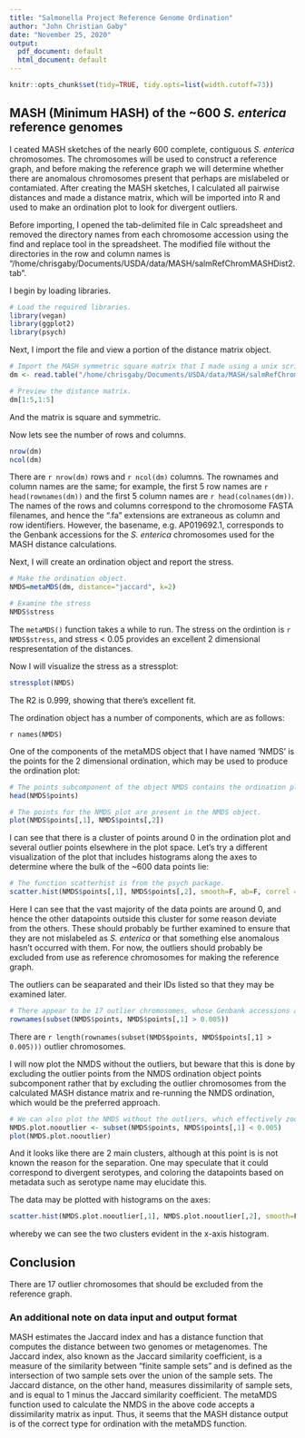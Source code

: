 ```yaml
---
title: "Salmonella Project Reference Genome Ordination"
author: "John Christian Gaby"
date: "November 25, 2020"
output:
  pdf_document: default
  html_document: default
---
```


```r
knitr::opts_chunk$set(tidy=TRUE, tidy.opts=list(width.cutoff=73))
```

## MASH (Minimum HASH) of the ~600 *S. enterica* reference genomes

I ceated MASH sketches of the nearly 600 complete, contiguous *S. enterica* chromosomes. The chromosomes will be used to construct a reference graph, and before making the reference graph we will determine whether there are anomalous chromosomes present that perhaps are mislabeled or contamiated. After creating the MASH sketches, I calculated all pairwise distances and made a distance matrix, which will be imported into R and used to make an ordination plot to look for divergent outliers.

Before importing, I opened the tab-delimited file in Calc spreadsheet and removed the directory names from each chromosome accession using the find and replace tool in the spreadsheet. The modified file without the directories in the row and column names is "/home/chrisgaby/Documents/USDA/data/MASH/salmRefChromMASHDist2.tab".

I begin by loading libraries.

```r

# Load the required libraries.
library(vegan)
library(ggplot2)
library(psych)

```

Next, I import the file and view a portion of the distance matrix object.

```r

# Import the MASH symmetric square matrix that I made using a unix script from the calculated pairwise distances for all 592 chromosomes.
dm <- read.table("/home/chrisgaby/Documents/USDA/data/MASH/salmRefChromMASHDist2.tab", header=T)

# Preview the distance matrix.
dm[1:5,1:5]

```

And the matrix is square and symmetric.

Now lets see the number of rows and columns.

```r
nrow(dm)
ncol(dm)
```

There are `r nrow(dm)` rows and `r ncol(dm)` columns. The rownames and column names are the same; for example, the first 5 row names are `r head(rownames(dm))` and the first 5 column names are `r head(colnames(dm))`. The names of the rows and columns correspond to the chromosome FASTA filenames, and hence the ".fa" extensions are extraneous as column and row identifiers. However, the basename, e.g. AP019692.1, corresponds to the Genbank accessions for the *S. enterica* chromosomes used for the MASH distance calculations.

Next, I will create an ordination object and report the stress.

```r

# Make the ordination object.
NMDS=metaMDS(dm, distance="jaccard", k=2)

# Examine the stress
NMDS$stress

```

The `metaMDS()` function takes a while to run. The stress on the ordintion is `r NMDS$stress`, and stress < 0.05 provides an excellent 2 dimensional respresentation of the distances.

Now I will visualize the stress as a stressplot:

```r

stressplot(NMDS)

```

The R2 is 0.999, showing that there's excellent fit.

The ordination object has a number of components, which are as follows:

`r names(NMDS)`

One of the components of the metaMDS object that I have named 'NMDS' is the points for the 2 dimensional ordination, which may be used to produce the ordination plot:

```r
# The points subcomponent of the object NMDS contains the ordination plot coordinates.
head(NMDS$points)

# The points for the NMDS plot are present in the NMDS object.
plot(NMDS$points[,1], NMDS$points[,2])

```

I can see that there is a cluster of points around 0 in the ordination plot and several outlier points elsewhere in the plot space. Let's try a different visualization of the plot that includes histograms along the axes to determine where the bulk of the ~600 data points lie:


```r
# The function scatterhist is from the psych package.
scatter.hist(NMDS$points[,1], NMDS$points[,2], smooth=F, ab=F, correl = F, x.breaks = 100, y.breaks = 100)
```

Here I can see that the vast majority of the data points are around 0, and hence the other datapoints outside this cluster for some reason deviate from the others. These should probably be further examined to ensure that they are not mislabeled as *S. enterica* or that something else anomalous hasn't occurred with them. For now, the outliers should probably be excluded from use as reference chromosomes for making the reference graph.

The outliers can be seaparated and their IDs listed so that they may be examined later.

```r

# There appear to be 17 outlier chromosomes, whose Genbank accessions are obtained as follows
rownames(subset(NMDS$points, NMDS$points[,1] > 0.005))

```

There are `r length(rownames(subset(NMDS$points, NMDS$points[,1] > 0.005)))` outlier chromosomes.

I will now plot the NMDS without the outliers, but beware that this is done by excluding the outlier points from the NMDS ordination object points subcomponent rather that by excluding the outlier chromosomes from the calculated MASH distance matrix and re-running the NMDS ordination, which would be the preferred approach.

```r

# We can also plot the NMDS without the outliers, which effectively zooms in on the points cluster around 0 of closely-related genomes
NMDS.plot.nooutlier <- subset(NMDS$points, NMDS$points[,1] < 0.005)
plot(NMDS.plot.nooutlier)

```

And it looks like there are 2 main clusters, although at this point is is not known the reason for the separation. One may speculate that it could correspond to divergent serotypes, and coloring the datapoints based on metadata such as serotype name may elucidate this.

The data may be plotted with histograms on the axes:

```r

scatter.hist(NMDS.plot.nooutlier[,1], NMDS.plot.nooutlier[,2], smooth=F, ab=F, correl = F, x.breaks = 40, y.breaks = 40)

```

whereby we can see the two clusters evident in the x-axis histogram.

## Conclusion

There are 17 outlier chromosomes that should be excluded from the reference graph.

### An additional note on data input and output format

MASH estimates the Jaccard index and has a distance function that computes the distance between two genomes or metagenomes. The Jaccard index, also known as the Jaccard similarity coefficient, is a measure of the similarity between "finite sample sets" and is defined as the intersection of two sample sets over the union of the sample sets. The Jaccard distance, on the other hand, measures dissimilarity of sample sets, and is equal to 1 minus the Jaccard similarity coefficient. The metaMDS function used to calculate the NMDS in the above code accepts a dissimilarity matrix as input. Thus, it seems that the MASH distance output is of the correct type for ordination with the metaMDS function.